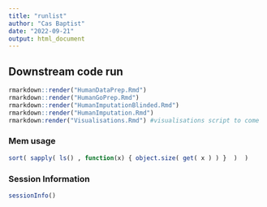 ```yaml
---
title: "runlist"
author: "Cas Baptist"
date: "2022-09-21"
output: html_document
---
```


## Downstream code run

```r

rmarkdown::render("HumanDataPrep.Rmd")
rmarkdown::render("HumanGoPrep.Rmd")
rmarkdown::render("HumanImputationBlinded.Rmd")
rmarkdown::render("HumanImputation.Rmd")
rmarkdown:render("Visualisations.Rmd") #visualisations script to come

```

### Mem usage

```r
sort( sapply( ls() , function(x) { object.size( get( x ) ) }  )  )
```

### Session Information 

```r

sessionInfo()

```
